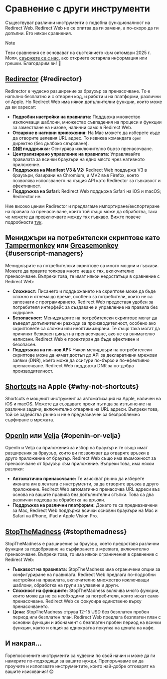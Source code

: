 # Сравнение с други инструменти

Съществуват различни инструменти с подобна функционалност на Redirect Web. Redirect Web не се опитва да ги замени, а по-скоро да ги допълни. Ето някои сравнения.

> [!NOTE]
> Тези сравнения се основават на състоянието към октомври 2025 г. Моля, [свържете се с нас](/contact-us), ако откриете остаряла информация или грешки. Благодарим ви! 🙏

## [Redirector](https://github.com/einaregilsson/Redirector) {#redirector}

Redirector е чудесно разширение за браузър за пренасочване. То е напълно безплатно и с отворен код, и работи и на платформи, различни от Apple. Но Redirect Web има някои допълнителни функции, които може да ви харесат:

* **Подробни настройки на правилата:** Поддържа множество изключващи шаблони, множество съвпадения на процеси и функции за заместване на низове, налични само в Redirect Web.
* **Отваряне в нативни приложения:** На Mac можете да изберете къде да отворите целевия URL адрес. То извиква командата `open` директно (без дълбоко свързване).
* **[DNR](https://blog.mozilla.org/addons/2023/05/17/declarativenetrequest-available-in-firefox/) поддръжка:** Осигурява изключително бързо пренасочване.
* **Централизирано управление на правилата:** Управлявайте правилата за всички браузъри на едно място чрез нативното приложение.
* **Поддръжка на Manifest V3 & V2:** Redirect Web поддържа V3 в браузъри, базирани на Chromium, и MV2 във Firefox, което позволява използването на същия API като Redirector за гъвкавост и ефективност.
* **Поддръжка на Safari:** Redirect Web поддържа Safari на iOS и macOS; Redirector не.

Ние високо ценим Redirector и предлагаме импортиране/експортиране на правила за пренасочване, които той също може да обработва, така че можете да превключвате между тях гъвкаво. Вижте повече подробности [тук](/export-or-import-rules).

## Мениджъри на потребителски скриптове като [Tampermonkey](https://www.tampermonkey.net/) или [Greasemonkey](https://www.greasespot.net/) {#userscript-managers}

Мениджърите на потребителски скриптове са много мощни и гъвкави. Можете да правите толкова много неща с тях, включително пренасочване. Въпреки това, те имат някои недостатъци в сравнение с Redirect Web:

* **Сложност:** Писането и поддържането на скриптове може да бъде сложно и отнемащо време, особено за потребители, които не са запознати с програмирането. Redirect Web предоставя удобен за потребителя интерфейс за създаване и управление на правила без кодиране.
* **Безопасност:** Мениджърите на потребителски скриптове могат да въведат допълнителни разходи за производителност, особено ако скриптовете са сложни или неоптимизирани. Те също така могат да причинят безкраен цикъл на пренасочване, ако не са внимателно написани. Redirect Web е проектиран да бъде ефективен и безопасен.
* **Поддръжка на по-нов API:** Някои мениджъри на потребителски скриптове може да нямат достъп до API за декларативни мрежови заявки (DNR), което може да осигури по-бързо и по-ефективно пренасочване. Redirect Web поддържа DNR за по-добра производителност.

## [Shortcuts](https://support.apple.com/guide/shortcuts/welcome/ios) на Apple {#why-not-shortcuts}

Shortcuts е мощният инструмент за автоматизация на Apple, наличен на iOS и macOS. Можете да създавате преки пътища за изпълнение на различни задачи, включително отваряне на URL адреси. Въпреки това, той се задейства ръчно и не е предназначен за безпроблемно сърфиране в мрежата.

## [OpenIn](https://loshadki.app/openin4/) или [Velja](https://sindresorhus.com/velja) {#openin-or-velja}

OpenIn и Velja са приложения за избор на браузър и те също имат разширения за браузър, които ви позволяват да отваряте връзки в друго приложение от браузър. Redirect Web също има възможност за пренасочване от браузър към приложение. Въпреки това, има някои разлики:

* **Автоматично пренасочване:** Те изискват ръчно да изберете иконата им в лентата с инструменти, за да отворите връзка в друго приложение. Redirect Web автоматично пренасочва URL адреси въз основа на вашите правила без допълнителни стъпки. Това са два различни подхода за обработка на връзки.
* **Поддръжка на различни платформи:** Докато те са предназначени за Mac, Redirect Web поддържа всички основни браузъри на Mac и Safari на iPhone, iPad и Apple Vision Pro.

## [StopTheMadness](https://underpassapp.com/StopTheMadness/) {#stopthemadness}

StopTheMadness е разширение за браузър, което предоставя различни функции за подобряване на сърфирането в мрежата, включително пренасочване. Въпреки това, то има някои ограничения в сравнение с Redirect Web:

* **Гъвкавост на правилата:** StopTheMadness има ограничени опции за конфигуриране на правилата. Redirect Web предлага по-подробни настройки на правилата, включително множество изключващи шаблони, обработка на групи за улавяне и други.
* **Сложност на функциите:** StopTheMadness включва много функции, които може да не са необходими за потребители, които искат само пренасочване. Redirect Web се фокусира единствено върху пренасочването.
* **Цена:** StopTheMadness струва 12-15 USD без безплатен пробен период или безплатен план. Redirect Web предлага безплатен план с основни функции и абонамент с безплатен пробен период на всички функции, както и опция за еднократна покупка на цената на кафе.

## И накрая...

Горепосочените инструменти са чудесни по свой начин и може да ги намерите по-подходящи за вашите нужди. Препоръчваме ви да проучите и използвате инструментите, които най-добре отговарят на вашите изисквания! 😊

